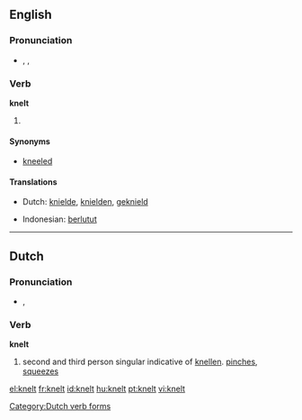 ==English==
===Pronunciation===
*{{enPR|nĕlt}}, {{IPA|/nɛlt/}}, {{SAMPA|/nElt/}}
*: {{rhymes|ɛlt}}

===Verb===
'''knelt'''

# {{past of|kneel}}

====Synonyms====
*[[kneeled]]

====Translations====
{{trans-top|simple past tense and past participle of ''kneel''}}
*Dutch: [[knielde]], [[knielden]], [[geknield]]
{{trans-mid}}
*Indonesian: [[lutut|berlutut]]
{{trans-bottom}}

----

==Dutch==

===Pronunciation===
* {{IPA|/knεlt/|lang=nl}}, {{SAMPA|/knElt/|lang=nl}}

===Verb===
'''knelt'''

# second and third person singular indicative of [[knellen]]. [[pinch]]es, [[squeeze]]s

[[Category:Dutch verb forms]]

[[el:knelt]]
[[fr:knelt]]
[[id:knelt]]
[[hu:knelt]]
[[pt:knelt]]
[[vi:knelt]]